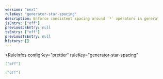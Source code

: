 ```yaml
---
version: "next"
ruleKey: "generator-star-spacing"
description: Enforce consistent spacing around `*` operators in generator functions
jsEntry: ["off"]
previousJsEntry: null
tsEntry: ["off"]
previousTsEntry: null
history: []
---
```


<RuleInfos 
  configKey="prettier" 
  ruleKey="generator-star-spacing" 
>

```json
["off"]
```

```json
["off"]
```

</RuleInfos>
